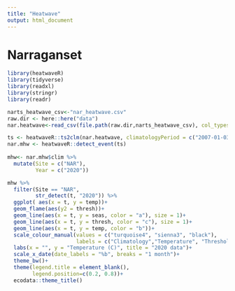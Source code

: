 ```yaml
---
title: "Heatwave"
output: html_document
---
```


# Narraganset

```r
library(heatwaveR)
library(tidyverse)
library(readxl)
library(stringr)
library(readr)

narts_heatwave_csv<-"nar_heatwave.csv"
raw.dir <- here::here("data")
nar.heatwave<-read_csv(file.path(raw.dir,narts_heatwave_csv), col_types = cols(temp = col_double(),t = col_date()))

ts <- heatwaveR::ts2clm(nar.heatwave, climatologyPeriod = c("2007-01-03", "2020-12-31"))
nar.mhw <- heatwaveR::detect_event(ts)
  
mhw<- nar.mhw$clim %>%
  mutate(Site = c("NAR"),
         Year = c("2020"))

mhw %>% 
  filter(Site == "NAR", 
         str_detect(t, "2020")) %>% 
  ggplot( aes(x = t, y = temp))+
  geom_flame(aes(y2 = thresh))+ 
  geom_line(aes(x = t, y = seas, color = "a"), size = 1)+
  geom_line(aes(x = t, y = thresh, color = "c"), size = 1)+
  geom_line(aes(x = t, y = temp, color = "b"))+
  scale_colour_manual(values = c("turquoise4", "sienna3", "black"),
                      labels = c("Climatology","Temperature", "Threshold"))+
  labs(x = "", y = "Temperature (C)", title = "2020 data")+
  scale_x_date(date_labels = "%b", breaks = "1 month")+
  theme_bw()+
  theme(legend.title = element_blank(),
        legend.position=c(0.2, 0.8))+
  ecodata::theme_title()
```